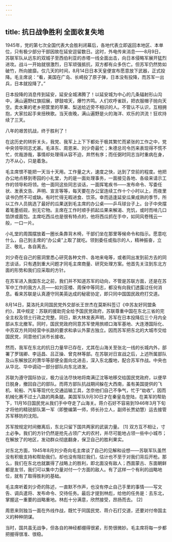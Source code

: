 ```yaml
---
---
---
```

title: 抗日战争胜利 全面收复失地
---





1945年，党的第七次全国代表大会胜利闭幕后，各地代表立即返回本地区、本单位，只有极少部分干部因故在延安逗留数日。这时，外电传来消息——8月9日，苏联军队从远东的双城子至西伯利亚的赤塔一线全面出击，向日本侵略军展开猛烈进攻。战斗一开始就很激烈，日军顽强抵抗，双方都有众多伤亡。但苏军仍然势如破竹，所向披靡。仅几天的时间，8月14日日本天皇便宣布愿意放下武器，正式投降。毛主席说：“看，美国在广岛、长崎投了原子弹，日本没有投降，而苏军一出兵，日本就投降了。”

日本投降的消息传到延安，延安全城沸腾了！以延安城为中心的几条辐射形山沟中，满山遍野红旗招展，锣鼓喧天，爆竹齐鸣。人们欢呼雀跃，把衣服帽子抛向天空。卖水果的老乡把筐里的苹果、梨送给近旁不相识的人。不管认不认识，互相拥抱，大家拉起手来扭秧歌。当天夜晚，满山遍野是火的海洋、欢乐的洪流！狂欢持续了三天。

八年的艰苦抗战，终于胜利了！

在这历史的转折关头，我党、我军上上下下都处于极其繁忙而紧张的工作之中，党中央领导同志尤甚。毛泽东、周恩来、刘少奇最忙；朱德总司令历来表现得不慌不忙，优哉游哉，事情却处理得从容不迫，井然有序；而任弼时同志当时重病在身，力不从心，只是着急。

毛主席恨不能把一天当十天用。工作量之大，速度之快，达到了空前的程度。他把办公地点移到枣园的小礼堂，为的是一面处理事务，一面接见各地、各级来请示工作的领导和将领。他一面同这些同志谈话，一面挥笔疾书——发布命令、写委任状、发表文告、声明、宣言等等，每天要在办公室连续工作十个小时以上，而夜里读书仍然不可或缺。有时忙得无暇进食、饮茶。幸而适逢延安瓜果成熟的季节，所以工作人员挑选了最好的瓜果送到毛主席的办公桌——乒乓球台子上。台子中央摆着笔墨纸砚，别无它物。主席在工作时顺手抓起瓜果来解渴、充饥，或时而啃几口馅饼或面包。主席吃西瓜也是很有特点的，他将西瓜抓在手中，如同风卷残云一般，一口一片。

小礼堂的周围摆放着一圈长条靠背木椅，干部们坐在那里等候命令和指示。愿意吃什么，自己到主席的“办公桌”上取了就吃。领到委任或指示的人，精神振奋，立正、敬礼，各自离去。

刘少奇在自己的窑洞里悉心研究各种文件、各地来电等，或者同出发到前方去的同志谈话，只有遇到重大问题才同毛主席商量、研究处理方案。他首先关注到东北方面的形势和我们应采取的方针。

在苏军进入我国东北之前，我们并不知道苏军的动向，不管是苏联方面，还是在苏军中工作的我方人员——如刘亚楼、周保中等同志，都没有向我们透露过任何消息。看来苏联是认真遵守同美英达成的秘密协定，即只同中国国民政府打交道。

8月14日，莫洛托夫同国民党外交部长王世杰在莫斯科签订《中苏友好同盟条约》，其中规定：苏联的援助完全给予国民党政府，苏联尊重中国在东北三省的完全主权及领土行政之完整。同日，斯大林发表声明，苏军在日本投降后三个月内全部从东北撤军。同时，国民党政府同意苏军使用旅顺口海军基地、大连港国际化、中苏双方共同经营中长路的要求和承认外蒙古独立。因而苏军把东北的大城市交给国民党，同意他们派市长接收。

然而，我军在东北的抗日力量早已存在，尤其在山海关至张北一线的长城内外，部署了罗瑞卿、李运昌、吕正操、曾克林等部。在苏联对日宣战之后，上述所属部队及山东解放区的萧华等部便全面向北进击，深入东北腹地，配合苏军作战。中央也从华北、华中调动一部分部队向东北进发。

苏联为遵守国际协议，极力设法尽快地将南满辽沈等地移交给国民党政府，以便早日脱身，撤回自己的部队。而蒋方部队抗战期间躲在大西南，虽有美国提供的飞机、轮船、汽车等现代化交通运输工具，怎奈他们自己不争气，忙于“劫收”，因而机械化赛不过土八路的两条腿。美国军队9月30日才在秦皇岛登陆，在美军的帮助下，11月16日国民党从我们手中夺走了山海关。蒋介石好不容易到1946年3月下旬才将他的精锐部队第一军（即整编第一师，师长孙立人，副师长贾幼慧）运去接管苏军移防的沈阳。

苏军按规定时间撤离后，东北只留下国共两家的武装力量。 [1] 双方互不相让，寸土必争。我们的方针仍然是抢先占领广大的农村，并尽可能地占领一些中小城市；在解放了的地区，发动群众彻底翻身，保卫自己的胜利果实。

对东北方面，1945年8月刘少奇向毛主席谈了自己的见解和设想——苏联军队虽然没有积极支持和帮助我们，却也没有阻拦我们，估计也不至于对我们背后开枪。那么，我们在东北也就赢得了战略上的胜利，即北面没有敌人；西面蒙古、东面朝鲜都是友邻，我们可以集中力量对付一个方面的敌人。有了这样一个有利的战略地位，就有了取得胜利的基础。

毛主席听着刘少奇的陈述，一直默不作声，也没有停止自己手里的事情——写文告、调兵遣将、发布命令、交待任务。最后才提到林彪，给他的任务是：去东北，掌握这一重要的战略重地。林彪十分满意，欣然接受，昂扬而去。 [2]

周恩来则独当一面在外线作战，既忙于同国民党、蒋介石打交道，还要对付帝国主义的种种阴谋。

当时，国共虽无战争，但各自的神经都绷得很紧，形势很微妙。毛主席将每一步都把握得很准、很稳。